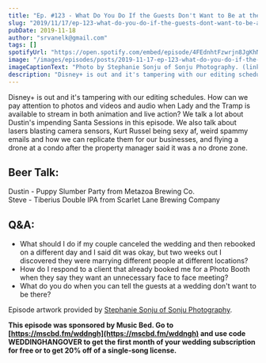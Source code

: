 ```yaml
---
title: "Ep. #123 - What Do You Do If the Guests Don't Want to Be at the Wedding?"
slug: "2019/11/17/ep-123-what-do-you-do-if-the-guests-dont-want-to-be-at-the-wedding"
pubDate: 2019-11-18
author: "srvanelk@gmail.com"
tags: []
spotifyUrl: "https://open.spotify.com/embed/episode/4FEdnhtFzwrjn8JgKhNipO?utm_source=generator"
image: "/images/episodes/posts/2019-11-17-ep-123-what-do-you-do-if-the-guests-dont-want-to-be-at-the-wedding/Stephanie+Sonju+-+2.webp"
imageCaptionText: "Photo by Stephanie Sonju of Sonju Photography. (links below)"
description: "Disney+ is out and it's tampering with our editing schedules. How can we pay attention to photos and videos and audio when Lady and the Tramp is available to stream in both animation and live action? We talk a lot about Dustin's impending Santa Sessions in this episode. We also talk about lasers blasting camera sensors, Kurt Russel being sexy af, weird spammy emails and how we can replicate them for our businesses, and flying a drone at a condo after the property manager said it was a no drone zone."
---
```


Disney+ is out and it's tampering with our editing schedules. How can we pay attention to photos and videos and audio when Lady and the Tramp is available to stream in both animation and live action? We talk a lot about Dustin's impending Santa Sessions in this episode. We also talk about lasers blasting camera sensors, Kurt Russel being sexy af, weird spammy emails and how we can replicate them for our businesses, and flying a drone at a condo after the property manager said it was a no drone zone.

## Beer Talk:  
Dustin - Puppy Slumber Party from Metazoa Brewing Co.  
Steve - Tiberius Double IPA from Scarlet Lane Brewing Company

## Q&A:
- What should I do if my couple canceled the wedding and then rebooked on a different day and I said dit was okay, but two weeks out I discovered they were marrying different people at different locations?
- How do I respond to a client that already booked me for a Photo Booth when they say they want an unnecessary face to face meeting?
- What do you do when you can tell the guests at a wedding don't want to be there?

Episode artwork provided by [Stephanie Sonju of Sonju Photography](https://www.sonjuphotography.com/).

**This episode was sponsored by Music Bed. Go to [https://mscbd.fm/wddngh](https://mscbd.fm/wddngh) and use code WEDDINGHANGOVER to get the first month of your wedding subscription for free or to get 20% off of a single-song license.**
